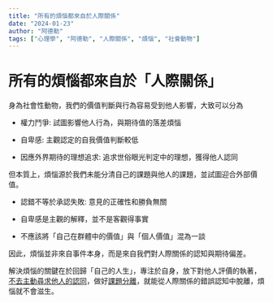 ```yaml
---
title: "所有的煩惱都來自於人際關係"
date: "2024-01-23"
author: "阿德勒"
tags: ["心理學", "阿德勒", "人際關係", "煩惱", "社會動物"]
---
```


# 所有的煩惱都來自於「人際關係」

身為社會性動物，我們的價值判斷與行為容易受到他人影響，大致可以分為

- 權力鬥爭: 試圖影響他人行為，與期待值的落差煩惱

- 自卑感: 主觀認定的自我價值判斷較低

- 因應外界期待的理想追求: 追求世俗眼光判定中的理想，獲得他人認同



但本質上，煩惱源於我們未能分清自己的課題與他人的課題，並試圖迎合外部價值。

- 認錯不等於承認失敗: 意見的正確性和勝負無關

- 自卑感是主觀的解釋，並不是客觀得事實

- 不應該將「自己在群體中的價值」與「個人價值」混為一談



因此，煩惱並非來自事件本身，而是來自我們對人際關係的認知與期待偏差。



解決煩惱的關鍵在於回歸「自己的人生」，專注於自身，放下對他人評價的執著，[不去主動尋求他人的認同](https://app.heptabase.com/aa5e5fd4-4215-4de1-90fe-de29e11f0187/card/405db0e8-ec02-4e66-b231-5b7c0b0c5745)，做好[課題分離](https://app.heptabase.com/aa5e5fd4-4215-4de1-90fe-de29e11f0187/card/644b7a0d-b496-437f-b8e3-bbe11996dd24)，就能從人際關係的錯誤認知中脫離，煩惱就不會滋生。